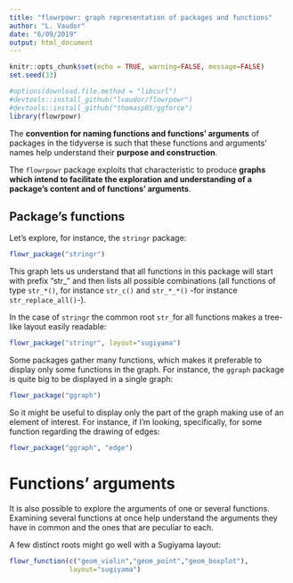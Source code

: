 ```yaml
---
title: "flowrpowr: graph representation of packages and functions"
author: "L. Vaudor"
date: "6/09/2019"
output: html_document
---
```


```r
knitr::opts_chunk$set(echo = TRUE, warning=FALSE, message=FALSE)
set.seed(33)
```

```r
#options(download.file.method = "libcurl")
#devtools::install_github("lvaudor/flowrpowr")
#devtools::install_github("thomasp85/ggforce")
library(flowrpowr)
```

The **convention for naming functions and functions' arguments** of packages in the tidyverse is such that these functions and arguments' names help understand their **purpose and construction**.

The `flowrpowr` package exploits that characteristic to produce **graphs which intend to facilitate the exploration and understanding of a package's content and of functions' arguments**.

## Package's functions

Let's explore, for instance, the `stringr` package:

```r
flowr_package("stringr")
```

This graph lets us understand that all functions in this package will start with prefix "str_" and then lists all possible combinations (all functions of type `str_*()`, for instance `str_c()` and `str_*_*()` -for instance `str_replace_all()`-).

In the case of `stringr` the common root `str_`for all functions makes a tree-like layout easily readable:


```r
flowr_package("stringr", layout="sugiyama")
```

Some packages gather many functions, which makes it preferable to display only some functions in the graph. For instance, the `ggraph` package is quite big to be displayed in a single graph:

```r
flowr_package("ggraph")
```

So it might be useful to display only the part of the graph making use of an element of interest. For instance, if I'm looking, specifically, for some function regarding the drawing of edges:


```r
flowr_package("ggraph", "edge")
```


# Functions' arguments

It is also possible to explore the arguments of one or several functions. Examining several functions at once help understand the arguments they have in common and the ones that are peculiar to each.

A few distinct roots might go well with a Sugiyama layout:

```r
flowr_function(c("geom_violin","geom_point","geom_boxplot"),
               layout="sugiyama")
```
